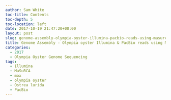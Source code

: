 ```yaml
---
author: Sam White
toc-title: Contents
toc-depth: 5
toc-location: left
date: 2017-10-19 21:47:20+00:00
layout: post
slug: genome-assembly-olympia-oyster-illumina-pacbio-reads-using-masurca
title: Genome Assembly - Olympia oyster Illumina & PacBio reads using MaSuRCA
categories:
  - 2017
  - Olympia Oyster Genome Sequencing
tags:
  - Illumina
  - MaSuRCA
  - mox
  - olympia oyster
  - Ostrea lurida
  - PacBio
---
```



